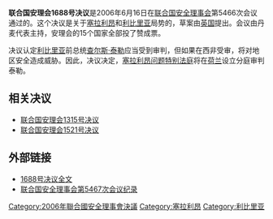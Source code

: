 {{Infobox UN resolution
|number = 1688
|organ = SC
|date = 6月16日
|year = 2006年
|meeting = 5467
|code = S/RES/1688
|document = http://daccess-dds-ny.un.org/doc/UNDOC/GEN/N06/392/20/PDF/N0639220.pdf?OpenElement
|for = 15
|abstention = 0
|against = 0
|subject = 塞拉利昂局势
|result = 通过
|image = UNsierraleone.PNG
|caption = 塞拉利昂
}}
'''联合国安理会1688号决议'''是2006年6月16日在[[联合国安全理事会|联合国安全理事会]]第5466次会议通过的。这个决议是关于[[塞拉利昂|塞拉利昂]]和[[利比里亚|利比里亚]]局势的，草案由[[英国|英国]]提出。会议由丹麦代表主持，安理会的15个国家全部投了赞成票。

决议认定[[利比里亚|利比里亚]]前总统[[查尔斯·泰勒_(利比里亚政治人物)|查尔斯·泰勒]]应当受到审判，但如果在西非受审，将对地区安全造成威胁。因此，决议决定，[[塞拉利昂问题特别法庭|塞拉利昂问题特别法庭]]将在[[荷兰|荷兰]]设立分庭审判泰勒。

== 相关决议 ==
*[[联合国安理会1315号决议|联合国安理会1315号决议]]
*[[联合国安理会1521号决议|联合国安理会1521号决议]]

== 外部链接 ==
*[http://www.un.org/chinese/aboutun/prinorgs/sc/sres/06/s1686.htm 1688号决议全文] {{Wayback|url=http://www.un.org/chinese/aboutun/prinorgs/sc/sres/06/s1686.htm |date=20191014235218 }}
*[http://www.un.org/zh/documents/view_doc.asp?symbol=S/PV.5467&Lang=C 联合国安全理事会第5467次会议纪录] {{Wayback|url=http://www.un.org/zh/documents/view_doc.asp?symbol=S%2FPV.5467&Lang=C |date=20190927010738 }}

{{UNSCR 2006}}
[[Category:2006年聯合國安全理事會決議|Category:2006年聯合國安全理事會決議]]
[[Category:塞拉利昂|Category:塞拉利昂]]
[[Category:利比里亚|Category:利比里亚]]